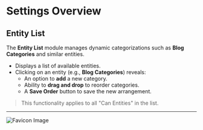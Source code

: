 # Settings Overview

## Entity List

The **Entity List** module manages dynamic categorizations such as **Blog Categories** and similar entities.

- Displays a list of available entities.
- Clicking on an entity (e.g., **Blog Categories**) reveals:
  - An option to **add** a new category.
  - Ability to **drag and drop** to reorder categories.
  - A **Save Order** button to save the new arrangement.

> This functionality applies to all "Can Entities" in the list.

---

![Favicon Image](/images/setups/entitylist.png)
